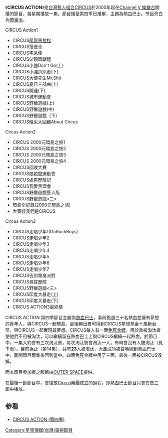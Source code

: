 {{unreferenced|time=2018-05-30T23:25:02+00:00}}
{{Infobox television
| 名稱 = CIRCUS ACTION 第一輯
| 圖片 = [[File:CIRCUSACTION1.jpg|300px]]
| 分類 = [[綜藝節目|綜藝節目]]
| 語言 = [[中文|中文]] 
| 演出 = [[廖人帥|廖人帥]]（[[LEO|LEO]]）<BR>[[黃尹宣|黃尹宣]]（EASON）<BR>[[林柏昇|林柏昇]]（[[KID|KID]]）<BR>[[林家緯_(藝人)|林家緯]]（[[小馬|小馬]]）
| 國家 = {{ROC}}
| 製片人 = CIRCUS DIGITAL
| 製作群 = [[CIRCUS_DIGITAL|CIRCUS DIGITAL]]
| 長度  = 每集30分鐘（含[[廣告|廣告]]）
| 頻道 = [[Channel_V|Channel [V] 娛樂台]]
| 播出國家 = {{ROC}}
| 開始  = 2005年8月13日
| 結束  = 2005年11月5日
| 相關劇集 = [[CIRCUS_ACTION#.E7.AC.AC.E4.BA.8C.E5.AD.A3.E7.AF.80.E7.9B.AE|《CIRCUS ACTION》 第二輯]]<br />[[CIRCUS_ACTION#.E7.AC.AC.E4.B8.89.E5.AD.A3.E7.AF.80.E7.9B.AE|《CIRCUS ACTION》 第三輯]]<br />《CIRCUS 狗仔隊》<br />[[CIRCUS_ACTION#.E7.AC.AC.E5.9B.9B.E5.AD.A3.E7.AF.80.E7.9B.AE|《CIRCUS ACTION》 第四輯]]
}}
{{Infobox television
| 名稱 = CIRCUS ACTION 第二輯
| 圖片 = [[File:CIRCUSACTION2.jpg|300px]]
| 分類 = [[綜藝節目|綜藝節目]]
| 語言 = [[中文|中文]] 
| 演出 = [[廖人帥|廖人帥]]（[[LEO|LEO]]）<BR>[[黃尹宣|黃尹宣]]（EASON）<BR>[[林柏昇|林柏昇]]（[[KID|KID]]）<BR>[[林家緯_(藝人)|林家緯]]（[[小馬|小馬]]）
| 國家 = {{ROC}}
| 製片人 = CIRCUS DIGITAL
| 製作群 = CIRCUS DIGITAL
| 長度  = 每集60分鐘（含[[廣告|廣告]]）
| 頻道 = [[Channel_V|Channel [V] 娛樂台]]
| 播出國家 = {{ROC}}
| 開始  = 2006年6月24日
| 結束  = 2006年9月16日
| 相關劇集 = [[CIRCUS_ACTION#.E7.AC.AC.E4.B8.80.E5.AD.A3.E7.AF.80.E7.9B.AE|《CIRCUS ACTION》 第一輯]]<br />[[CIRCUS_ACTION#.E7.AC.AC.E4.B8.89.E5.AD.A3.E7.AF.80.E7.9B.AE|《CIRCUS ACTION》 第三輯]]<br />《[[CIRCUS_狗仔隊|CIRCUS 狗仔隊]]》<br />[[CIRCUS_ACTION#.E7.AC.AC.E5.9B.9B.E5.AD.A3.E7.AF.80.E7.9B.AE|《CIRCUS ACTION》 第四輯]]
}}
{{Infobox television
| 名稱 = CIRCUS ACTION 第三輯
| 圖片 = [[File:CIRCUSACTION3.jpg|300px]] 
| 分類 = [[綜藝節目|綜藝節目]]
| 語言 = [[中文|中文]] 
| 演出 = [[廖人帥|廖人帥]]（[[LEO|LEO]]）<BR>[[黃尹宣|黃尹宣]]（EASON）<BR>[[林柏昇|林柏昇]]（[[KID|KID]]）<BR>[[林家緯_(藝人)|林家緯]]（[[小馬|小馬]]）
| 國家 = {{ROC}}
| 製片人 = CIRCUS DIGITAL
| 製作群 = CIRCUS DIGITAL
| 長度  = 每集60分鐘（含[[廣告|廣告]]）
| 頻道 = [[Channel_V|Channel [V] 娛樂台]]
| 播出國家 = {{ROC}}
| 開始  = 2007年11月24日
| 結束  = 2008年2月16日
| 相關劇集 = [[CIRCUS_ACTION#.E7.AC.AC.E4.B8.80.E5.AD.A3.E7.AF.80.E7.9B.AE|《CIRCUS ACTION》 第一輯]]<br />[[CIRCUS_ACTION#.E7.AC.AC.E4.BA.8C.E5.AD.A3.E7.AF.80.E7.9B.AE|《CIRCUS ACTION》 第二輯]]<br />《CIRCUS 狗仔隊》<br />[[CIRCUS_ACTION#.E7.AC.AC.E5.9B.9B.E5.AD.A3.E7.AF.80.E7.9B.AE|《CIRCUS ACTION》 第四輯]]
}}

《'''CIRCUS ACTION'''》是[[台灣|台灣]][[藝人|藝人]][[組合|組合]][[Circus_(台灣樂團)|CIRCUS]]於2005年起在[[Channel_V|Channel V 娛樂台]]開播的節目，每星期播放一集。節目播至第四季已播畢，主題為熱血巴士。节目旁白为[[萧秉治|萧秉治]]。

CIRCUS Action1

*CIRCUS[[尿尿馬拉松|尿尿馬拉松]]
*CIRCUS搭便車 
*CIRCUS宅急便 
*CIRCUS父親節獻禮
*CIRCUS小強Don't Go(上)
*CIRCUS小強趴趴走(下)
*CIRCUS大便先生Mr.Shit 
*CIRCUS夏日三部曲(上)
*CIRCUS開運(下)
*CIRCUS城市運動會 
*CIRCUS野蠻遊戲(上)
*CIRCUS野蠻遊戲(中)
*CIRCUS野蠻遊戲（下） 
*CIRCUS精采大回顧About Circus

Circus Action2

*CIRCUS 2000元環島之旅1
*CIRCUS 2000元環島之旅2
*CIRCUS 2000元環島之旅3
*CIRCUS 2000元環島之旅4
*CIRCUS回收大賽 
*CIRCUS娘娘腔運動會 
*CIRCUS處男歷險記 
*CIRCUS我愛黑澀會 
*CIRCUS野蠻遊戲藝人版 
*CIRCUS野蠻遊戲<二>
*環島全紀錄(2000元環島之旅)
*大家好我們是CIRCUS 

Circus Action3

*CIRCUS走唱少年1(GoRockBoys)
*CIRCUS走唱少年2
*CIRCUS走唱少年3
*CIRCUS走唱少年4
*CIRCUS走唱少年5
*CIRCUS走唱少年6
*CIRCUS走唱少年7
*CIRCUS告別單身派對 
*CIRCUS尋寶歷險
*CIRCUS野蠻遊戲<三>
*CIRCUS印度大暴走(上) 
*CIRCUS印度大暴走(下) 
*CIRCUS ACTION3最終章 

{{Infobox television   
| 名稱 = CIRCUS ACTION 第四季
| 圖片 = [[File:CIRCUSACTION4.jpg|300px]]   
| 分類 = [[綜藝節目|綜藝節目]]   
| 語言 = [[中文|中文]]    
| 演出 = [[廖人帥|廖人帥]]（[[LEO|LEO]]）<BR>[[黃尹宣|黃尹宣]]（EASON）<BR>[[林柏昇|林柏昇]]（[[KID|KID]]）<BR>[[林家緯_(藝人)|林家緯]]（[[小馬|小馬]]）   
| 國家 = {{ROC}}  
| 製片人 = CIRCUS DIGITAL
| 製作群 = CIRCUS DIGITAL 
| 長度 = 每集60分鐘（含[[廣告|廣告]]）   
| 頻道 = [[Channel_V|Channel [V] 娛樂台]]
| 播出國家 = {{ROC}}
| 開始 = 2009年7月4日   
| 結束 = 2009年11月21日
| 相關劇集 = [[CIRCUS_ACTION#.E7.AC.AC.E4.B8.80.E5.AD.A3.E7.AF.80.E7.9B.AE|《CIRCUS ACTION》 第一輯]]<br />[[CIRCUS_ACTION#.E7.AC.AC.E4.BA.8C.E5.AD.A3.E7.AF.80.E7.9B.AE|《CIRCUS ACTION》 第二輯]]<br />[[CIRCUS_ACTION#.E7.AC.AC.E4.B8.89.E5.AD.A3.E7.AF.80.E7.9B.AE|《CIRCUS ACTION》 第三輯]]<br />《CIRCUS 狗仔隊》 
}} 
    
CIRCUS ACTION 第四季節目主題為[[熱血|熱血]][[巴士|巴士]]，事前挑選三十名熱血並擁有夢想的青年人，與CIRCUS一起環島。最後勝出者可得到CIRCUS夢想基金十萬新台幣，與CIRCUS一起實現其夢想。CIRCUS每人有一面[[免死金牌|免死金牌]]，用於救被淘汰者使他們不用被淘汰，可以繼續留在熱血巴士上與CIRCUS繼續一起熱血。於節目中，一集大約會有三次淘汰賽，每次淘汰賽會淘汰一人，有時會沒有人被淘汰（見下表）。目前為止（第14集），共有'''23'''人被淘汰，大鼻成功被召喚回到熱血巴士中，離開節目兩集後回到當中。四面免死金牌中用了三面，最後一面被CIRCUS毀掉。 
  
而本節目參加者之服飾由[[OUTER_SPACE|OUTER SPACE]]提供。 

在最後一節節目中，會播放[[Circus|Circus]]樂團成立的過程，即熱血巴士節目只會在首三節中播放。

==参看==
* [[CIRCUS_ACTION_(第四季)|CIRCUS ACTION (第四季)]]
[[Category:星空傳媒(台灣)電視節目|Category:星空傳媒(台灣)電視節目]]